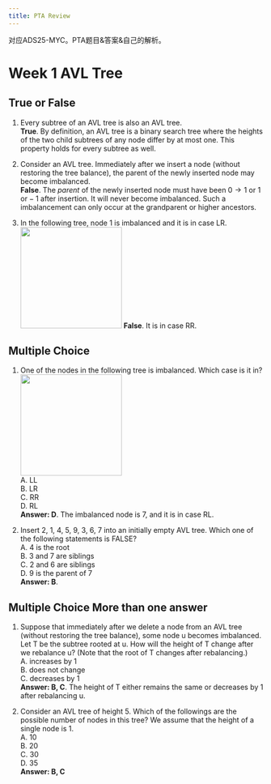 ```yaml
---
title: PTA Review
---
```


对应ADS25-MYC。PTA题目&答案&自己的解析。



# Week 1 AVL Tree

## True or False

1. Every subtree of an AVL tree is also an AVL tree.  
   **True**. By definition, an AVL tree is a binary search tree where the heights of the two child subtrees of any node differ by at most one. This property holds for every subtree as well.

2. Consider an AVL tree. Immediately after we insert a node (without restoring the tree balance), the parent of the newly inserted node may become imbalanced.  
   **False**. The *parent* of the newly inserted node must have been $0 \rightarrow 1$ or $1 \,\text{or} -1$ after insertion. It will never become imbalanced. Such a imbalancement can only occur at the grandparent or higher ancestors.

3. In the following tree, node 1 is imbalanced and it is in case LR.  
   <img src="https://images.ptausercontent.com/f0799a98-d3ca-434a-911d-2ae9e584bf6f.png" width="200"/>
   **False**. It is in case RR.

## Multiple Choice

1. One of the nodes in the following tree is imbalanced. Which case is it in?  
    <img src="https://images.ptausercontent.com/b1f26a4d-444c-419c-9b7f-62731407f2cb.png" width="200"/>  
    A. LL  
    B. LR  
    C. RR  
    D. RL  
    **Answer: D**. The imbalanced node is 7, and it is in case RL.

2. Insert 2, 1, 4, 5, 9, 3, 6, 7 into an initially empty AVL tree.  Which one of the following statements is FALSE?  
   A. 4 is the root  
   B. 3 and 7 are siblings  
   C. 2 and 6 are siblings  
   D. 9 is the parent of 7  
    **Answer: B**.


## Multiple Choice More than one answer

1. Suppose that immediately after we delete a node from an AVL tree (without restoring the tree balance), some node u becomes imbalanced. Let T be the subtree rooted at u. How will the height of T change after we rebalance u? (Note that the root of T changes after rebalancing.)  
   A. increases by 1  
   B. does not change  
   C. decreases by 1  
   **Answer: B, C**. The height of T either remains the same or decreases by 1 after rebalancing u.

2. Consider an AVL tree of height $5$. Which of the followings are the possible number of nodes in this tree? We assume that the height of a single node is $1$.  
  A. 10  
  B. 20  
  C. 30  
  D. 35  
  **Answer: B, C**